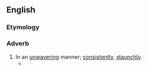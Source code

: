 ==English==

===Etymology===
{{suffix|unwavering|ly}}

===Adverb===
{{en-adv}}

# In an [[unwavering]] manner; [[consistently]], [[staunchly]].
#*{{quote-journal|year=1995|date=Oct|vol=12|iss=7|page=74|title=Self-esteem: the real story|journal=Todays Parent|passage=But the authors cover all the stages and issues thoroughly, even if their approach is so '''unwaveringly''' politically correct it occasionally loses sight of reality.}}
